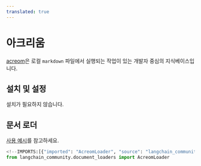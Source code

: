```yaml
---
translated: true
---
```


# 아크리움

[acreom](https://acreom.com)은 로컬 `markdown` 파일에서 실행되는 작업이 있는 개발자 중심의 지식베이스입니다.

## 설치 및 설정

설치가 필요하지 않습니다.

## 문서 로더

[사용 예시](/docs/integrations/document_loaders/acreom)를 참고하세요.

```python
<!--IMPORTS:[{"imported": "AcreomLoader", "source": "langchain_community.document_loaders", "docs": "https://api.python.langchain.com/en/latest/document_loaders/langchain_community.document_loaders.acreom.AcreomLoader.html", "title": "Acreom"}]-->
from langchain_community.document_loaders import AcreomLoader
```

